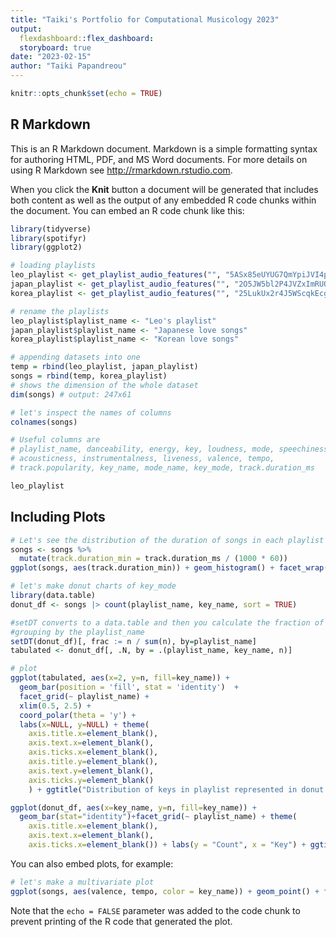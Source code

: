 ```yaml
---
title: "Taiki's Portfolio for Computational Musicology 2023"
output: 
  flexdashboard::flex_dashboard:
  storyboard: true
date: "2023-02-15"
author: "Taiki Papandreou"
---
```


```r
knitr::opts_chunk$set(echo = TRUE)
```

## R Markdown

This is an R Markdown document. Markdown is a simple formatting syntax for authoring HTML, PDF, and MS Word documents. For more details on using R Markdown see <http://rmarkdown.rstudio.com>.

When you click the **Knit** button a document will be generated that includes both content as well as the output of any embedded R code chunks within the document. You can embed an R code chunk like this:

```r
library(tidyverse)
library(spotifyr)
library(ggplot2)
```

```r
# loading playlists
leo_playlist <- get_playlist_audio_features("", "5ASx85eUYUG7QmYpiJVI4p")
japan_playlist <- get_playlist_audio_features("", "2O5JW5bl2P4JVZxImRUOG3")
korea_playlist <- get_playlist_audio_features("", "25LukUx2r4J5WScqkEcgCo")
```

```r
# rename the playlists
leo_playlist$playlist_name <- "Leo's playlist" 
japan_playlist$playlist_name <- "Japanese love songs"
korea_playlist$playlist_name <- "Korean love songs"
```

```r
# appending datasets into one
temp = rbind(leo_playlist, japan_playlist)
songs = rbind(temp, korea_playlist)
# shows the dimension of the whole dataset
dim(songs) # output: 247x61
```

```r
# let's inspect the names of columns
colnames(songs)

# Useful columns are 
# playlist_name, danceability, energy, key, loudness, mode, speechiness,
# acousticness, instrumentalness, liveness, valence, tempo,
# track.popularity, key_name, mode_name, key_mode, track.duration_ms
```

```r
leo_playlist
```

## Including Plots

```r
# Let's see the distribution of the duration of songs in each playlist
songs <- songs %>%
  mutate(track.duration_min = track.duration_ms / (1000 * 60))
ggplot(songs, aes(track.duration_min)) + geom_histogram() + facet_wrap(~ playlist_name) + ggtitle("The distribution of song length in minutes") + labs( x = "Minutes")
```

```r
# let's make donut charts of key_mode
library(data.table)
donut_df <- songs |> count(playlist_name, key_name, sort = TRUE)

#setDT converts to a data.table and then you calculate the fraction of each expr
#grouping by the playlist_name
setDT(donut_df)[, frac := n / sum(n), by=playlist_name]
tabulated <- donut_df[, .N, by = .(playlist_name, key_name, n)]

# plot
ggplot(tabulated, aes(x=2, y=n, fill=key_name)) +
  geom_bar(position = 'fill', stat = 'identity')  +
  facet_grid(~ playlist_name) + 
  xlim(0.5, 2.5) +
  coord_polar(theta = 'y') + 
  labs(x=NULL, y=NULL) + theme(
    axis.title.x=element_blank(),
    axis.text.x=element_blank(),
    axis.ticks.x=element_blank(),
    axis.title.y=element_blank(),
    axis.text.y=element_blank(),
    axis.ticks.y=element_blank()
    ) + ggtitle("Distribution of keys in playlist represented in donut chart")

ggplot(donut_df, aes(x=key_name, y=n, fill=key_name)) +
  geom_bar(stat="identity")+facet_grid(~ playlist_name) + theme(
    axis.title.x=element_blank(),
    axis.text.x=element_blank(),
    axis.ticks.x=element_blank()) + labs(y = "Count", x = "Key") + ggtitle("Distribution of keys in playlist represented in bar chart")
```

You can also embed plots, for example:

```r
# let's make a multivariate plot
ggplot(songs, aes(valence, tempo, color = key_name)) + geom_point() + facet_wrap(~ playlist_name) + ggtitle("Songs represented by their tempo and valence")
```

Note that the `echo = FALSE` parameter was added to the code chunk to prevent printing of the R code that generated the plot.
